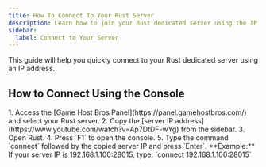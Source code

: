 ```yaml
---
title: How To Connect To Your Rust Server
description: Learn how to join your Rust dedicated server using the IP address.
sidebar:
  label: Connect to Your Server
---
```


This guide will help you quickly connect to your Rust dedicated server using an IP address.

## How to Connect Using the Console
<Steps>
1. Access the [Game Host Bros Panel](https://panel.gamehostbros.com/) and select your Rust server.
2. Copy the [server IP address](https://www.youtube.com/watch?v=Ap7DtDF-wYg) from the sidebar.
3. Open Rust.
4. Press `F1` to open the console.
5. Type the command `connect` followed by the copied server IP and press `Enter`.
</Steps>
**Example:** If your server IP is 192.168.1.100:28015, type:
`connect 192.168.1.100:28015`
